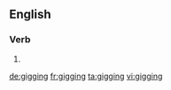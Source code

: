 ==English==

===Verb===
{{head|en|present participle}}

# {{present participle of|gig|lang=en}}

[[de:gigging]]
[[fr:gigging]]
[[ta:gigging]]
[[vi:gigging]]